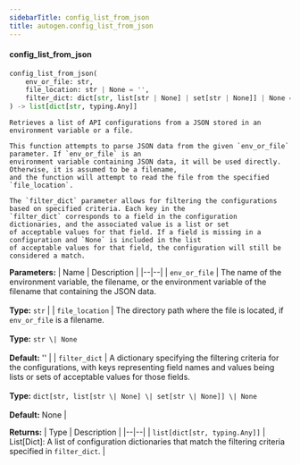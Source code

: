 ```yaml
---
sidebarTitle: config_list_from_json
title: autogen.config_list_from_json
---
```


<code class="doc-symbol doc-symbol-heading doc-symbol-function"></code>
#### config_list_from_json

```python
config_list_from_json(
    env_or_file: str,
    file_location: str | None = '',
    filter_dict: dict[str, list[str | None] | set[str | None]] | None = None
) -> list[dict[str, typing.Any]]
```

    Retrieves a list of API configurations from a JSON stored in an environment variable or a file.
    
    This function attempts to parse JSON data from the given `env_or_file` parameter. If `env_or_file` is an
    environment variable containing JSON data, it will be used directly. Otherwise, it is assumed to be a filename,
    and the function will attempt to read the file from the specified `file_location`.
    
    The `filter_dict` parameter allows for filtering the configurations based on specified criteria. Each key in the
    `filter_dict` corresponds to a field in the configuration dictionaries, and the associated value is a list or set
    of acceptable values for that field. If a field is missing in a configuration and `None` is included in the list
    of acceptable values for that field, the configuration will still be considered a match.

<b>Parameters:</b>
| Name | Description |
|--|--|
| `env_or_file` | The name of the environment variable, the filename, or the environment variable of the filename that containing the JSON data.<br/><br/>**Type:** `str` |
| `file_location` | The directory path where the file is located, if `env_or_file` is a filename.<br/><br/>**Type:** `str \| None`<br/><br/>**Default:** '' |
| `filter_dict` | A dictionary specifying the filtering criteria for the configurations, with keys representing field names and values being lists or sets of acceptable values for those fields.<br/><br/>**Type:** `dict[str, list[str \| None] \| set[str \| None]] \| None`<br/><br/>**Default:** None |

<b>Returns:</b>
| Type | Description |
|--|--|
| `list[dict[str, typing.Any]]` | List[Dict]: A list of configuration dictionaries that match the filtering criteria specified in `filter_dict`. |

<br />